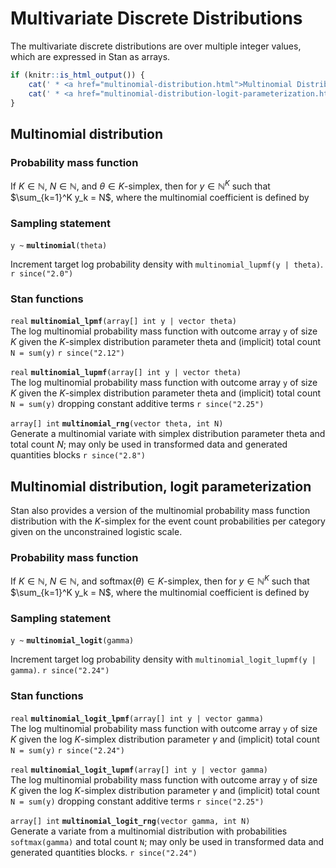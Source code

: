 # Multivariate Discrete Distributions

The multivariate discrete distributions are over multiple integer
values, which are expressed in Stan as arrays.

```r
if (knitr::is_html_output()) {
    cat(' * <a href="multinomial-distribution.html">Multinomial Distribution</a>\n')
    cat(' * <a href="multinomial-distribution-logit-parameterization.html">Multinomial Distribution, Logit Parameterization</a>\n')
}
```

## Multinomial distribution

### Probability mass function

If $K \in \mathbb{N}$, $N \in \mathbb{N}$, and $\theta \in \text{$K$-simplex}$,
then for $y \in \mathbb{N}^K$ such that $\sum_{k=1}^K y_k = N$,
\begin{equation*}
\text{Multinomial}(y|\theta) = \binom{N}{y_1,\ldots,y_K} \prod_{k=1}^K \theta_k^{y_k},
\end{equation*}
where the multinomial coefficient is defined by
\begin{equation*}
\binom{N}{y_1,\ldots,y_k} = \frac{N!}{\prod_{k=1}^K y_k!}.
\end{equation*}

### Sampling statement

`y ~ ` **`multinomial`**`(theta)`

Increment target log probability density with `multinomial_lupmf(y | theta)`.
`r since("2.0")`
<!-- real; multinomial ~; -->
\index{{\tt \bfseries multinomial }!sampling statement|hyperpage}

### Stan functions

<!-- real; multinomial_lpmf; (array[] int y | vector theta); -->
\index{{\tt \bfseries multinomial\_lpmf }!{\tt (array[] int y \textbar\ vector theta): real}|hyperpage}

`real` **`multinomial_lpmf`**`(array[] int y | vector theta)`<br>\newline
The log multinomial probability mass function with outcome array `y`
of size $K$ given the $K$-simplex distribution parameter theta and
(implicit) total count `N = sum(y)`
`r since("2.12")`

<!-- real; multinomial_lupmf; (array[] int y | vector theta); -->
\index{{\tt \bfseries multinomial\_lupmf }!{\tt (array[] int y \textbar\ vector theta): real}|hyperpage}

`real` **`multinomial_lupmf`**`(array[] int y | vector theta)`<br>\newline
The log multinomial probability mass function with outcome array `y`
of size $K$ given the $K$-simplex distribution parameter theta and
(implicit) total count `N = sum(y)` dropping constant additive terms
`r since("2.25")`

<!-- array[] int; multinomial_rng; (vector theta, int N); -->
\index{{\tt \bfseries multinomial\_rng }!{\tt (vector theta, int N): array[] int}|hyperpage}

`array[] int` **`multinomial_rng`**`(vector theta, int N)`<br>\newline
Generate a multinomial variate with simplex distribution parameter
theta and total count $N$; may only be used in transformed data and
generated quantities blocks
`r since("2.8")`

## Multinomial distribution, logit parameterization

Stan also provides a version of the multinomial probability mass
function distribution with the $\text{$K$-simplex}$ for the event
count probabilities per category given on the unconstrained logistic
scale.

### Probability mass function

If $K \in \mathbb{N}$, $N \in \mathbb{N}$,
and $\text{softmax}(\theta) \in \text{$K$-simplex}$,
then for $y \in \mathbb{N}^K$ such that $\sum_{k=1}^K y_k = N$,
\begin{equation*}
\begin{split}
\text{MultinomialLogit}(y \mid \gamma) & = \text{Multinomial}(y \mid \text{softmax}(\gamma)) \\
 & = \binom{N}{y_1,\ldots,y_K} \prod_{k=1}^K [\text{softmax}(\gamma_k)]^{y_k},
\end{split}
\end{equation*}
where the multinomial coefficient is defined by
\begin{equation*}
\binom{N}{y_1,\ldots,y_k} = \frac{N!}{\prod_{k=1}^K y_k!}.
\end{equation*}

### Sampling statement

`y ~ ` **`multinomial_logit`**`(gamma)`

Increment target log probability density with `multinomial_logit_lupmf(y | gamma)`.
`r since("2.24")`
<!-- real; multinomial_logit ~; -->
\index{{\tt \bfseries multinomial\_logit }!sampling statement|hyperpage}

### Stan functions

<!-- real; multinomial_logit_lpmf; (array[] int y | vector gamma); -->
\index{{\tt \bfseries multinomial\_logit\_lpmf }!{\tt (array[] int y \textbar\ vector gamma): real}|hyperpage}

`real` **`multinomial_logit_lpmf`**`(array[] int y | vector gamma)`<br>\newline
The log multinomial probability mass function with outcome array `y`
of size $K$ given the log $K$-simplex distribution parameter $\gamma$ and
(implicit) total count `N = sum(y)`
`r since("2.24")`

<!-- real; multinomial_logit_lupmf; (array[] int y | vector gamma); -->
\index{{\tt \bfseries multinomial\_logit\_lupmf }!{\tt (array[] int y \textbar\ vector gamma): real}|hyperpage}

`real` **`multinomial_logit_lupmf`**`(array[] int y | vector gamma)`<br>\newline
The log multinomial probability mass function with outcome array `y`
of size $K$ given the log $K$-simplex distribution parameter $\gamma$ and (implicit) total count `N = sum(y)` dropping constant additive
terms
`r since("2.25")`

<!-- array[] int; multinomial_logit_rng; (vector gamma, int N); -->
\index{{\tt \bfseries multinomial\_logit\_rng }!{\tt (vector gamma, int N): array[] int}|hyperpage}

`array[] int` **`multinomial_logit_rng`**`(vector gamma, int N)`<br>\newline
Generate a variate from a multinomial distribution with probabilities 
`softmax(gamma)` and total count `N`; may only be used in transformed data and
generated quantities blocks.
`r since("2.24")`
